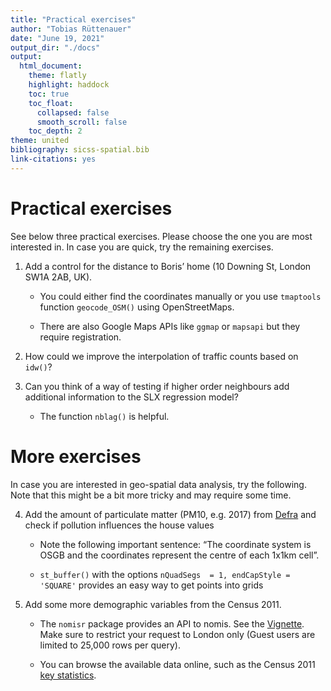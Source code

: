 ```yaml
---
title: "Practical exercises"
author: "Tobias Rüttenauer"
date: "June 19, 2021"
output_dir: "./docs"
output: 
  html_document:
    theme: flatly
    highlight: haddock
    toc: true
    toc_float:
      collapsed: false
      smooth_scroll: false
    toc_depth: 2
theme: united
bibliography: sicss-spatial.bib
link-citations: yes
---
```


# Practical exercises

See below three practical exercises. Please choose the one you are most interested in. In case you are quick, try the remaining exercises. 

1. Add a control for the distance to Boris' home (10 Downing St, London SW1A 2AB, UK). 

    * You could either find the coordinates manually or you use `tmaptools` function `geocode_OSM()` using OpenStreetMaps. 
    
    * There are also Google Maps APIs like `ggmap` or `mapsapi` but they require registration.
    
2. How could we improve the interpolation of traffic counts based on `idw()`? 
    
3. Can you think of a way of testing if higher order neighbours add additional information to the SLX regression model?

    * The function `nblag()` is helpful.
    
# More exercises    

In case you are interested in geo-spatial data analysis, try the following. Note that this might be a bit more tricky and may require some time.

4. Add the amount of particulate matter (PM10, e.g. 2017) from [Defra](https://uk-air.defra.gov.uk/data/pcm-data) and check if pollution influences the house values 

    * Note the following important sentence: "The coordinate system is OSGB and the coordinates represent the centre of each 1x1km cell".

    * `st_buffer()` with the options `nQuadSegs  = 1, endCapStyle = 'SQUARE'` provides an easy way to get points into grids
    
5. Add some more demographic variables from the Census 2011.

    * The `nomisr` package provides an API to nomis. See the [Vignette](https://cran.r-project.org/web/packages/nomisr/vignettes/introduction.html). Make sure to restrict your request to London only (Guest users are limited to 25,000 rows per query).
    
    * You can browse the available data online, such as the Census 2011 [key statistics](https://www.nomisweb.co.uk/census/2011/key_statistics_uk).


